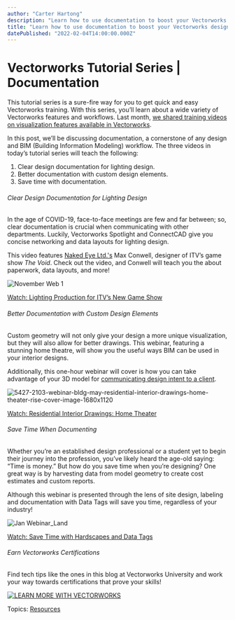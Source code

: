 ```yaml
---
author: "Carter Hartong"
description: "Learn how to use documentation to boost your Vectorworks design workflow."
title: "Learn how to use documentation to boost your Vectorworks design workflow." 
datePublished: "2022-02-04T14:00:00.000Z"
---
```

# Vectorworks Tutorial Series | Documentation

This tutorial series is a sure-fire way for you to get quick and easy Vectorworks training. With this series, you’ll learn about a wide variety of Vectorworks features and workflows. Last month, [we shared training videos on visualization features available in Vectorworks](../../../net/vectorworks/blog/vectorworks-tutorial-series-visualization.html).

In this post, we’ll be discussing documentation, a cornerstone of any design and BIM (Building Information Modeling) workflow. The three videos in today’s tutorial series will teach the following: 
1. Clear design documentation for lighting design.
2. Better documentation with custom design elements.
3. Save time with documentation.

###### Clear Design Documentation for Lighting Design 

In the age of COVID-19, face-to-face meetings are few and far between; so, clear documentation is crucial when communicating with other departments. Luckily, Vectorworks Spotlight and ConnectCAD give you concise networking and data layouts for lighting design.

This video features [Naked Eye Ltd.'s](https://www.nakedeyelighting.com/) Max Conwell, designer of ITV’s game show _The Void_. Check out the video, and Conwell will teach you the about paperwork, data layouts, and more!

![November Web 1](https://blog.vectorworks.net/hs-fs/hubfs/Blog%20Images/211111_November%20Webinars/November%20Web%201.jpg?width=1440&name=November%20Web%201.jpg)

[Watch: Lighting Production for ITV’s New Game Show](https://university.vectorworks.net/course/view.php?id=1933)

###### Better Documentation with Custom Design Elements

Custom geometry will not only give your design a more unique visualization, but they will also allow for better drawings. This webinar, featuring a stunning home theatre, will show you the useful ways BIM can be used in your interior designs.

Additionally, this one-hour webinar will cover is how you can take advantage of your 3D model for [communicating design intent to a client](../../../net/vectorworks/blog/communicate-inspiration-interiors-vectorworks.html).

![5427-2103-webinar-bldg-may-residential-interior-drawings-home-theater-rise-cover-image-1680x1120](https://blog.vectorworks.net/hs-fs/hubfs/Blog%20Images/210506_May%20Webinars/5427-2103-webinar-bldg-may-residential-interior-drawings-home-theater-rise-cover-image-1680x1120.png?width=1440&name=5427-2103-webinar-bldg-may-residential-interior-drawings-home-theater-rise-cover-image-1680x1120.png)

[Watch: Residential Interior Drawings: Home Theater](https://university.vectorworks.net/course/view.php?id=871)

###### Save Time When Documenting

Whether you’re an established design professional or a student yet to begin their journey into the profession, you’ve likely heard the age-old saying: “Time is money.” But how do you save time when you’re designing? One great way is by harvesting data from model geometry to create cost estimates and custom reports.

Although this webinar is presented through the lens of site design, labeling and documentation with Data Tags will save you time, regardless of your industry!

![Jan Webinar_Land](https://blog.vectorworks.net/hs-fs/hubfs/Blog%20Images/220119_Jan%20Webinar/Jan%20Webinar_Land.jpg?width=1440&name=Jan%20Webinar_Land.jpg)

[Watch: Save Time with Hardscapes and Data Tags](https://university.vectorworks.net/course/view.php?id=2004)

###### Earn Vectorworks Certifications

Find tech tips like the ones in this blog at Vectorworks University and work your way towards certifications that prove your skills!

[![LEARN MORE WITH VECTORWORKS](https://no-cache.hubspot.com/cta/default/3018241/67051097-b961-4697-82bb-1c10f388352a.png)](https://cta-redirect.hubspot.com/cta/redirect/3018241/67051097-b961-4697-82bb-1c10f388352a) 

 Topics: [Resources](https://blog.vectorworks.net/topic/resources) 

 